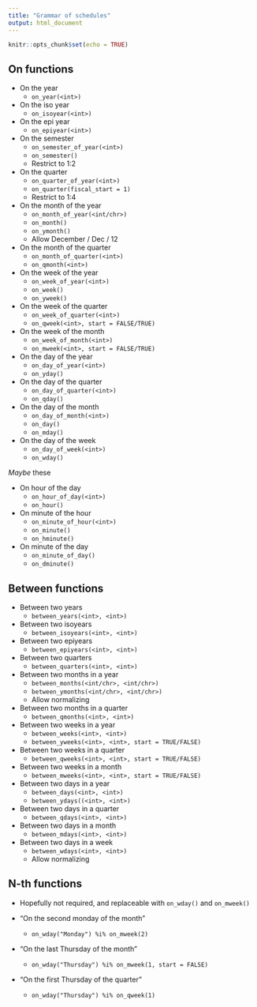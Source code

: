 ```yaml
---
title: "Grammar of schedules"
output: html_document
---
```


```r
knitr::opts_chunk$set(echo = TRUE)
```

## On functions

- On the year
  - `on_year(<int>)`
- On the iso year
  - `on_isoyear(<int>)`
- On the epi year
  - `on_epiyear(<int>)`
  
- On the semester
  - `on_semester_of_year(<int>)`
  - `on_semester()`
  - Restrict to 1:2
  
- On the quarter
  - `on_quarter_of_year(<int>)`
  - `on_quarter(fiscal_start = 1)`
  - Restrict to 1:4
  
- On the month of the year
  - `on_month_of_year(<int/chr>)`
  - `on_month()`
  - `on_ymonth()`
  - Allow December / Dec / 12
- On the month of the quarter
  - `on_month_of_quarter(<int>)`
  - `on_qmonth(<int>)`
  
- On the week of the year
  - `on_week_of_year(<int>)`
  - `on_week()`
  - `on_yweek()`
- On the week of the quarter
  - `on_week_of_quarter(<int>)`
  - `on_qweek(<int>, start = FALSE/TRUE)`
- On the week of the month
  - `on_week_of_month(<int>)`
  - `on_mweek(<int>, start = FALSE/TRUE)`

- On the day of the year
  - `on_day_of_year(<int>)`
  - `on_yday()`
- On the day of the quarter
  - `on_day_of_quarter(<int>)`
  - `on_qday()`
- On the day of the month
  - `on_day_of_month(<int>)`
  - `on_day()`
  - `on_mday()`
- On the day of the week
  - `on_day_of_week(<int>)`
  - `on_wday()`
  
_Maybe_ these

- On hour of the day
  - `on_hour_of_day(<int>)`
  - `on_hour()`

- On minute of the hour
  - `on_minute_of_hour(<int>)`
  - `on_minute()`
  - `on_hminute()`
- On minute of the day
  - `on_minute_of_day()`
  - `on_dminute()`
  
## Between functions

- Between two years
  - `between_years(<int>, <int>)`
- Between two isoyears
  - `between_isoyears(<int>, <int>)`
- Between two epiyears
  - `between_epiyears(<int>, <int>)`

- Between two quarters
  - `between_quarters(<int>, <int>)`

- Between two months in a year
  - `between_months(<int/chr>, <int/chr>)`
  - `between_ymonths(<int/chr>, <int/chr>)`
  - Allow normalizing
- Between two months in a quarter
  - `between_qmonths(<int>, <int>)`

- Between two weeks in a year
  - `between_weeks(<int>, <int>)`
  - `between_yweeks(<int>, <int>, start = TRUE/FALSE)`
- Between two weeks in a quarter
  - `between_qweeks(<int>, <int>, start = TRUE/FALSE)`
- Between two weeks in a month
  - `between_mweeks(<int>, <int>, start = TRUE/FALSE)`

- Between two days in a year
  - `between_days(<int>, <int>)`
  - `between_ydays((<int>, <int>)`
- Between two days in a quarter
  - `between_qdays(<int>, <int>)`
- Between two days in a month
  - `between_mdays(<int>, <int>)`
- Between two days in a week
  - `between_wdays(<int>, <int>)`
  - Allow normalizing

## N-th functions

- Hopefully not required, and replaceable with `on_wday()` and `on_mweek()`
  
- "On the second monday of the month"
  - `on_wday("Monday") %i% on_mweek(2)`

- "On the last Thursday of the month"
  - `on_wday("Thursday") %i% on_mweek(1, start = FALSE)`

- "On the first Thursday of the quarter"
  - `on_wday("Thursday") %i% on_qweek(1)`
  
  
  
  
  
  
  
  
  
  
  
  
